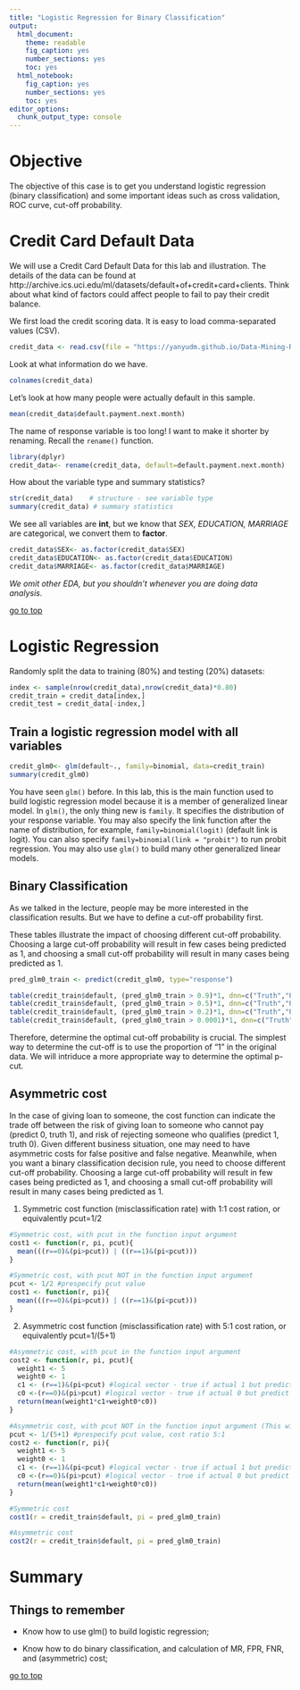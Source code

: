 ```yaml
---
title: "Logistic Regression for Binary Classification"
output: 
  html_document: 
    theme: readable
    fig_caption: yes
    number_sections: yes
    toc: yes
  html_notebook: 
    fig_caption: yes
    number_sections: yes
    toc: yes
editor_options: 
  chunk_output_type: console
---
```


# Objective

The objective of this case is to get you understand logistic regression (binary classification) and some important ideas such as cross validation, ROC curve, cut-off probability. 

# Credit Card Default Data

We will use a Credit Card Default Data for this lab and illustration. The details of the data can be found at http://archive.ics.uci.edu/ml/datasets/default+of+credit+card+clients. 
Think about what kind of factors could affect people to fail to pay their credit balance.

We first load the credit scoring data. It is easy to load comma-separated values (CSV). 
```r
credit_data <- read.csv(file = "https://yanyudm.github.io/Data-Mining-R/lecture/data/credit_default.csv", header=T)
```

Look at what information do we have.
```r
colnames(credit_data)
```

Let's look at how many people were actually default in this sample.
```r
mean(credit_data$default.payment.next.month)
```

The name of response variable is too long! I want to make it shorter by renaming. Recall the `rename()` function.
```r
library(dplyr)
credit_data<- rename(credit_data, default=default.payment.next.month)
```

How about the variable type and summary statistics?
```r
str(credit_data)    # structure - see variable type
summary(credit_data) # summary statistics
```

We see all variables are **int**, but we know that *SEX, EDUCATION, MARRIAGE* are categorical, we convert them to **factor**.
```r
credit_data$SEX<- as.factor(credit_data$SEX)
credit_data$EDUCATION<- as.factor(credit_data$EDUCATION)
credit_data$MARRIAGE<- as.factor(credit_data$MARRIAGE)
```

*We omit other EDA, but you shouldn't whenever you are doing data analysis.*

[go to top](#header)


# Logistic Regression

Randomly split the data to training (80%) and testing (20%) datasets:
```r
index <- sample(nrow(credit_data),nrow(credit_data)*0.80)
credit_train = credit_data[index,]
credit_test = credit_data[-index,]
```

## Train a logistic regression model with all variables

```r
credit_glm0<- glm(default~., family=binomial, data=credit_train)
summary(credit_glm0)
```

You have seen `glm()` before. In this lab, this is the main function used to build logistic regression model because it is a member of generalized linear model. In `glm()`, the only thing new is `family`. It specifies the distribution of your response variable. You may also specify the link function after the name of distribution, for example, `family=binomial(logit)` (default link is logit). You can also specify `family=binomial(link = "probit")` to run probit regression. You may also use `glm()` to build many other generalized linear models.

## Binary Classification

As we talked in the lecture, people may be more interested in the classification results. But we have to define a cut-off probability first.

These tables illustrate the impact of choosing different cut-off probability. Choosing a large cut-off probability will result in few cases being predicted as 1, and choosing a small cut-off probability will result in many cases being predicted as 1.
```r
pred_glm0_train <- predict(credit_glm0, type="response")

table(credit_train$default, (pred_glm0_train > 0.9)*1, dnn=c("Truth","Predicted"))
table(credit_train$default, (pred_glm0_train > 0.5)*1, dnn=c("Truth","Predicted"))
table(credit_train$default, (pred_glm0_train > 0.2)*1, dnn=c("Truth","Predicted"))
table(credit_train$default, (pred_glm0_train > 0.0001)*1, dnn=c("Truth","Predicted"))
```

Therefore, determine the optimal cut-off probability is crucial. The simplest way to determine the cut-off is to use the proportion of "1" in the original data. We will intriduce a more appropriate way to determine the optimal p-cut.

## Asymmetric cost

In the case of giving loan to someone, the cost function can indicate the trade off between the risk of giving loan to someone who cannot pay (predict 0, truth 1), and risk of rejecting someone who qualifies (predict 1, truth 0). Given different business situation, one may need to have asymmetric costs for false positive and false negative. Meanwhile, when you want a binary classification decision rule, you need to choose different cut-off probability. Choosing a large cut-off probability will result in few cases being predicted as 1, and choosing a small cut-off probability will result in many cases being predicted as 1. 

1. Symmetric cost function (misclassification rate) with 1:1 cost ration, or equivalently pcut=1/2 

```r
#Symmetric cost, with pcut in the function input argument
cost1 <- function(r, pi, pcut){
  mean(((r==0)&(pi>pcut)) | ((r==1)&(pi<pcut)))
}

#Symmetric cost, with pcut NOT in the function input argument
pcut <- 1/2 #prespecify pcut value
cost1 <- function(r, pi){
  mean(((r==0)&(pi>pcut)) | ((r==1)&(pi<pcut)))
}
```
2. Asymmetric cost function (misclassification rate) with 5:1 cost ration, or equivalently pcut=1/(5+1)

```r
#Asymmetric cost, with pcut in the function input argument
cost2 <- function(r, pi, pcut){
  weight1 <- 5
  weight0 <- 1
  c1 <- (r==1)&(pi<pcut) #logical vector - true if actual 1 but predict 0
  c0 <-(r==0)&(pi>pcut) #logical vector - true if actual 0 but predict 1
  return(mean(weight1*c1+weight0*c0))
}

#Asymmetric cost, with pcut NOT in the function input argument (This will be used later for cross validation for Credit Card default case.)
pcut <- 1/(5+1) #prespecify pcut value, cost ratio 5:1
cost2 <- function(r, pi){
  weight1 <- 5
  weight0 <- 1
  c1 <- (r==1)&(pi<pcut) #logical vector - true if actual 1 but predict 0
  c0 <-(r==0)&(pi>pcut) #logical vector - true if actual 0 but predict 1
  return(mean(weight1*c1+weight0*c0))
}
```

```r

#Symmetric cost
cost1(r = credit_train$default, pi = pred_glm0_train)

#Asymmetric cost
cost2(r = credit_train$default, pi = pred_glm0_train)
```

# Summary

## Things to remember

* Know how to use glm() to build logistic regression;

* Know how to do binary classification, and calculation of MR, FPR, FNR, and (asymmetric) cost;

[go to top](#header)

